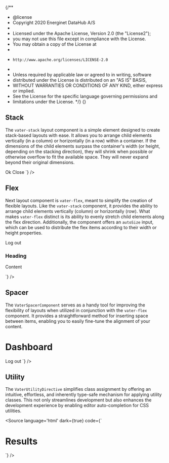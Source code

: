{/**
 * @license
 * Copyright 2020 Energinet DataHub A/S
 *
 * Licensed under the Apache License, Version 2.0 (the "License2");
 * you may not use this file except in compliance with the License.
 * You may obtain a copy of the License at
 *
 *     http://www.apache.org/licenses/LICENSE-2.0
 *
 * Unless required by applicable law or agreed to in writing, software
 * distributed under the License is distributed on an "AS IS" BASIS,
 * WITHOUT WARRANTIES OR CONDITIONS OF ANY KIND, either express or implied.
 * See the License for the specific language governing permissions and
 * limitations under the License.
 */}
{}


<Meta of={VaterStories} />


## Stack

The `vater-stack` layout component is a simple element designed to create stack-based layouts
with ease. It allows you to arrange child elements vertically (in a column) or horizontally
(in a row) within a container. If the dimensions of the child elements surpass the container's
width (or height, depending on the stacking direction), they will shrink when possible or otherwise
overflow to fit the available space. They will never expand beyond their original dimensions.

<Story of={VaterStories.Stack} />
<Source
  language='html'
  dark={true}
  code={`
<!-- Horizontally align two buttons with a small gap -->
<vater-stack direction="row" gap="s">
  <watt-button>Ok</watt-button>
  <watt-button>Close</watt-button>
</vater-stack>
  `}
/>


## Flex

Next layout component is `vater-flex`, meant to simplify the creation of flexible layouts.
Like the `vater-stack` component, it provides the ability to arrange child elements vertically
(column) or horizontally (row). What makes `vater-flex` distinct is its ability to evenly stretch
child elements along the flex direction. Additionally, the component offers an `autoSize` input,
which can be used to distribute the flex items according to their width or height properties.

<Story of={VaterStories.Flex} />
<Source
  language='html'
  dark={true}
  code={`
<!-- Button on top with a card stretched to fill the remaining height -->
<vater-flex gap="m">
  <watt-button>Log out</watt-button>
  <watt-card vater fill="vertical">
    <h3>Heading</h3>
    <p>Content</p>
  </watt-card>
</vater-flex>
  `}
/>


## Spacer

The `VaterSpacerComponent` serves as a handy tool for improving the flexibility of layouts when
utilized in conjunction with the `vater-flex` component. It provides a straightforward method for
inserting space between items, enabling you to easily fine-tune the alignment of your content.

<Story of={VaterStories.Spacer} />
<Source
  language='html'
  dark={true}
  code={`
<!-- Container with a left aligned title and a right aligned log out button -->
<vater-flex>
  <h1>Dashboard</h1>
  <vater-spacer />
  <watt-button>Log out</watt-button>
</vater-flex>
  `}
/>


## Utility

The `VaterUtilityDirective` simplifies class assignment by offering an intuitive, effortless,
and inherently type-safe mechanism for applying utility classes. This not only streamlines
development but also enhances the development experience by enabling editor auto-completion
for CSS utilities.

<Source
  language='html'
  dark={true}
  code={`
<!-- Card positioned to fill the entire view minus a medium margin -->
<watt-card vater inset="m">
  <!-- The fill utility is available on vater-flex and vater-stack by default -->
  <vater-flex fill="horizontal">
    <h1>Results</h1>
    <vater-spacer />
    <watt-search label="Search" />
  </vater-flex>
  <watt-table />
</watt-card>
  `}
/>
